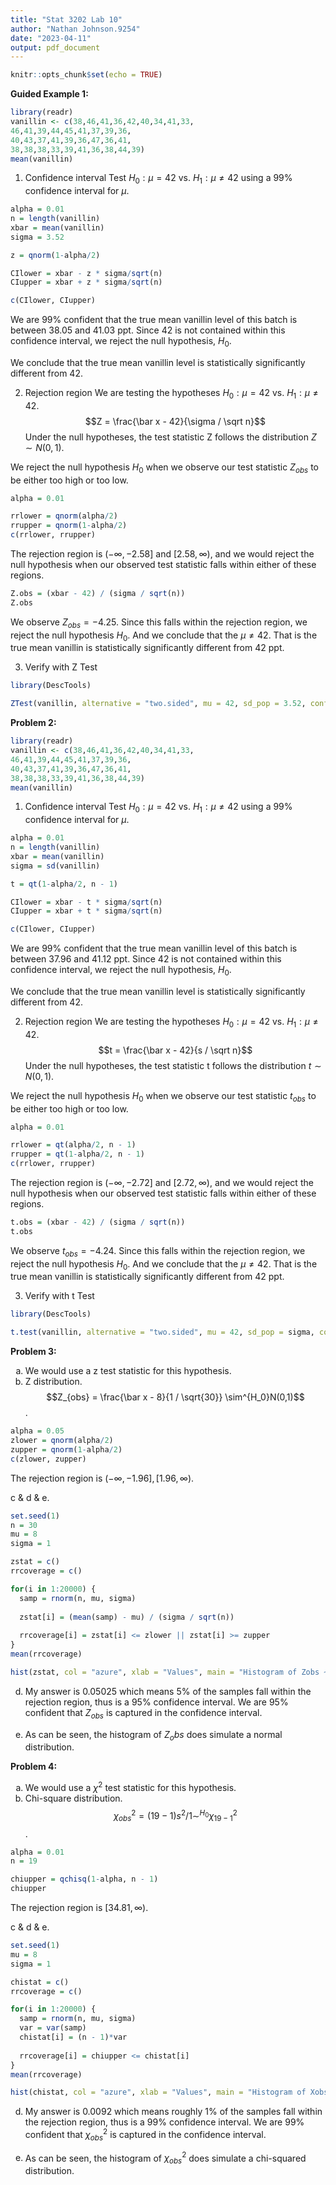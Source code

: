 ---
title: "Stat 3202 Lab 10"
author: "Nathan Johnson.9254"
date: "2023-04-11"
output: pdf_document
---

```{r setup, include=FALSE}
knitr::opts_chunk$set(echo = TRUE)
```

**Guided Example 1:**
```{r}
library(readr)
vanillin <- c(38,46,41,36,42,40,34,41,33,
46,41,39,44,45,41,37,39,36,
40,43,37,41,39,36,47,36,41,
38,38,38,33,39,41,36,38,44,39)
mean(vanillin)
```
1. Confidence interval
Test $H_0: \mu = 42$ vs. $H_1: \mu \neq 42$ using a 99% confidence interval for $\mu$.

```{r}
alpha = 0.01
n = length(vanillin)
xbar = mean(vanillin)
sigma = 3.52

z = qnorm(1-alpha/2)

CIlower = xbar - z * sigma/sqrt(n)
CIupper = xbar + z * sigma/sqrt(n)

c(CIlower, CIupper)
```
We are 99% confident that the true mean vanillin level of this batch is between 38.05 and 41.03 ppt. Since 42 is not contained within this confidence interval, we reject the null hypothesis, $H_0$.

We conclude that the true mean vanillin level is statistically significantly different from 42.

2. Rejection region
We are testing the hypotheses $H_0: \mu = 42$ vs. $H_1: \mu \neq 42$.
$$Z = \frac{\bar x - 42}{\sigma / \sqrt n}$$
Under the null hypotheses, the test statistic Z follows the distribution $Z \sim N(0,1)$.

We reject the null hypothesis $H_0$ when we observe our test statistic $Z_{obs}$ to be either too high or too low.

```{r}
alpha = 0.01

rrlower = qnorm(alpha/2)
rrupper = qnorm(1-alpha/2)
c(rrlower, rrupper)
```

The rejection region is $(-\infty, -2.58]$ and $[2.58, \infty)$, and we would reject the null hypothesis when our observed test statistic falls within either of these regions.

```{r}
Z.obs = (xbar - 42) / (sigma / sqrt(n))
Z.obs
```
We observe $Z_{obs} = -4.25$. Since this falls within the rejection region, we reject the null hypothesis $H_0$. And we conclude that the $\mu \neq 42$. That is the true mean vanillin is statistically significantly different from 42 ppt.

3. Verify with Z Test
```{r}
library(DescTools)

ZTest(vanillin, alternative = "two.sided", mu = 42, sd_pop = 3.52, conf.level = 1-alpha)
```

**Problem 2:**
```{r}
library(readr)
vanillin <- c(38,46,41,36,42,40,34,41,33,
46,41,39,44,45,41,37,39,36,
40,43,37,41,39,36,47,36,41,
38,38,38,33,39,41,36,38,44,39)
mean(vanillin)
```
1. Confidence interval
Test $H_0: \mu = 42$ vs. $H_1: \mu \neq 42$ using a 99% confidence interval for $\mu$.

```{r}
alpha = 0.01
n = length(vanillin)
xbar = mean(vanillin)
sigma = sd(vanillin)

t = qt(1-alpha/2, n - 1)

CIlower = xbar - t * sigma/sqrt(n)
CIupper = xbar + t * sigma/sqrt(n)

c(CIlower, CIupper)
```
We are 99% confident that the true mean vanillin level of this batch is between 37.96 and 41.12 ppt. Since 42 is not contained within this confidence interval, we reject the null hypothesis, $H_0$.

We conclude that the true mean vanillin level is statistically significantly different from 42.

2. Rejection region
We are testing the hypotheses $H_0: \mu = 42$ vs. $H_1: \mu \neq 42$.
$$t = \frac{\bar x - 42}{s / \sqrt n}$$
Under the null hypotheses, the test statistic t follows the distribution $t \sim N(0,1)$.

We reject the null hypothesis $H_0$ when we observe our test statistic $t_{obs}$ to be either too high or too low.

```{r}
alpha = 0.01

rrlower = qt(alpha/2, n - 1)
rrupper = qt(1-alpha/2, n - 1)
c(rrlower, rrupper)
```

The rejection region is $(-\infty, -2.72]$ and $[2.72, \infty)$, and we would reject the null hypothesis when our observed test statistic falls within either of these regions.

```{r}
t.obs = (xbar - 42) / (sigma / sqrt(n))
t.obs
```
We observe $t_{obs} = -4.24$. Since this falls within the rejection region, we reject the null hypothesis $H_0$. And we conclude that the $\mu \neq 42$. That is the true mean vanillin is statistically significantly different from 42 ppt.

3. Verify with t Test
```{r}
library(DescTools)

t.test(vanillin, alternative = "two.sided", mu = 42, sd_pop = sigma, conf.level = 1-alpha)
```
**Problem 3:**

a. We would use a z test statistic for this hypothesis.
b. Z distribution. 
$$Z_{obs} = \frac{\bar x - 8}{1 / \sqrt{30}} \sim^{H_0}N(0,1)$$.
```{r}
alpha = 0.05
zlower = qnorm(alpha/2)
zupper = qnorm(1-alpha/2)
c(zlower, zupper)
```
The rejection region is $(-\infty, -1.96], [1.96, \infty).$

c & d & e.
```{r}
set.seed(1)
n = 30
mu = 8
sigma = 1

zstat = c()
rrcoverage = c()

for(i in 1:20000) {
  samp = rnorm(n, mu, sigma)
  
  zstat[i] = (mean(samp) - mu) / (sigma / sqrt(n))
  
  rrcoverage[i] = zstat[i] <= zlower || zstat[i] >= zupper
}
mean(rrcoverage)

hist(zstat, col = "azure", xlab = "Values", main = "Histogram of Zobs ~ N(0,1)", breaks = 100)
```
d. My answer is 0.05025 which means 5% of the samples fall within the rejection region, thus is a 95% confidence interval. We are 95% confident that $Z_{obs}$ is captured in the confidence interval.

e. As can be seen, the histogram of $Z_obs$ does simulate a normal distribution.

**Problem 4:**

a. We would use a $\chi ^2$ test statistic for this hypothesis.
b. Chi-square distribution. 
$$\chi^2_{obs} = (19-1)s^2/1 \sim^{H_0}\chi^2_{19-1}$$.
```{r}
alpha = 0.01
n = 19

chiupper = qchisq(1-alpha, n - 1)
chiupper
```
The rejection region is $[34.81, \infty).$

c & d & e.
```{r}
set.seed(1)
mu = 8
sigma = 1

chistat = c()
rrcoverage = c()

for(i in 1:20000) {
  samp = rnorm(n, mu, sigma)
  var = var(samp)
  chistat[i] = (n - 1)*var
  
  rrcoverage[i] = chiupper <= chistat[i]
}
mean(rrcoverage)

hist(chistat, col = "azure", xlab = "Values", main = "Histogram of Xobs", breaks = 100)
```

d. My answer is 0.0092 which means roughly 1% of the samples fall within the rejection region, thus is a 99% confidence interval. We are 99% confident that $\chi^2_{obs}$ is captured in the confidence interval.

e. As can be seen, the histogram of $\chi^2_{obs}$ does simulate a chi-squared distribution.
